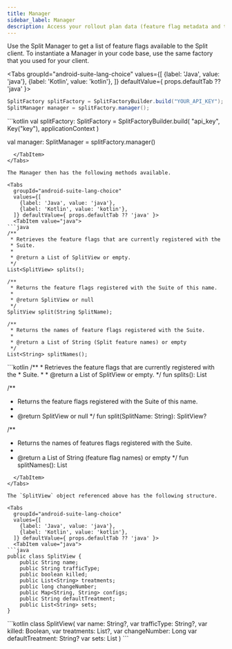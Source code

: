 ```yaml
---
title: Manager
sidebar_label: Manager
description: Access your rollout plan data (feature flag metadata and targeting rules) using the Manager object.
---
```

 
Use the Split Manager to get a list of feature flags available to the Split client. To instantiate a Manager in your code base, use the same factory that you used for your client.


<Tabs
  groupId="android-suite-lang-choice"
  values={[
    {label: 'Java', value: 'java'},
    {label: 'Kotlin', value: 'kotlin'},
  ]} defaultValue={ props.defaultTab ?? 'java' }>
  <TabItem value="java">
```java
SplitFactory splitFactory = SplitFactoryBuilder.build("YOUR_API_KEY");
SplitManager manager = splitFactory.manager();
```
  </TabItem>
  <TabItem value="kotlin">
```kotlin
val splitFactory: SplitFactory = SplitFactoryBuilder.build(
    "api_key",
    Key("key"),
    applicationContext
)

val manager: SplitManager = splitFactory.manager()
```
  </TabItem>
</Tabs>

The Manager then has the following methods available.

<Tabs
  groupId="android-suite-lang-choice"
  values={[
    {label: 'Java', value: 'java'},
    {label: 'Kotlin', value: 'kotlin'},
  ]} defaultValue={ props.defaultTab ?? 'java' }>
  <TabItem value="java">
```java
/**
 * Retrieves the feature flags that are currently registered with the
 * Suite.
 *
 * @return a List of SplitView or empty.
 */
List<SplitView> splits();

/**
 * Returns the feature flags registered with the Suite of this name.
 *
 * @return SplitView or null
 */
SplitView split(String SplitName);

/**
 * Returns the names of feature flags registered with the Suite.
 *
 * @return a List of String (Split feature names) or empty
 */
List<String> splitNames();
```
  </TabItem>
  <TabItem value="kotlin">
```kotlin
/**
 * Retrieves the feature flags that are currently registered with the
 * Suite.
 *
 * @return a List of SplitView or empty.
 */
fun splits(): List<SplitView>

/**
 * Returns the feature flags registered with the Suite of this name.
 *
 * @return SplitView or null
 */
fun split(SplitName: String): SplitView?

/**
 * Returns the names of features flags registered with the Suite.
 *
 * @return a List of String (feature flag names) or empty
 */
fun splitNames(): List<String>
```
  </TabItem>
</Tabs>

The `SplitView` object referenced above has the following structure.

<Tabs
  groupId="android-suite-lang-choice"
  values={[
    {label: 'Java', value: 'java'},
    {label: 'Kotlin', value: 'kotlin'},
  ]} defaultValue={ props.defaultTab ?? 'java' }>
  <TabItem value="java">
```java
public class SplitView {
    public String name;
    public String trafficType;
    public boolean killed;
    public List<String> treatments;
    public long changeNumber;
    public Map<String, String> configs;
    public String defaultTreatment;
    public List<String> sets;
}
```
  </TabItem>
  <TabItem value="kotlin">
```kotlin
class SplitView(
    var name: String?,
    var trafficType: String?,
    var killed: Boolean,
    var treatments: List<String>?,
    var changeNumber: Long
    var defaultTreatment: String?
    var sets: List<String>
)
```
  </TabItem>
</Tabs>